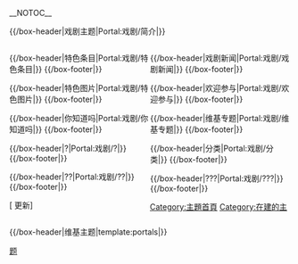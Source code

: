 <!-- 這個主題使用這個語法建立： subst:box portal skeleton| topic={{{topic}}}|  -->
__NOTOC__
<div align="center">
{{browsebar}}
</div>

{{/box-header|戏剧主题|Portal:戏剧/简介|}}
{{Portal:戏剧/简介}}
</div>

<div style="float:left; width:50%;"> <!-- This width add to the the margin below to equal 100%-->

{{/box-header|特色条目|Portal:戏剧/特色条目|}}
{{Portal:戏剧/特色条目}}
{{/box-footer|}}

{{/box-header|特色图片|Portal:戏剧/特色图片|}}
{{Portal:戏剧/特色图片}}
{{/box-footer|}}

{{/box-header|你知道吗|Portal:戏剧/你知道吗|}}
{{Portal:戏剧/你知道吗}}
{{/box-footer|}}

{{/box-header|?|Portal:戏剧/?|}}
{{Portal:戏剧/?}}
{{/box-footer|}}

{{/box-header|??|Portal:戏剧/??|}}
{{Portal:戏剧/??}}
{{/box-footer|}}

[{{fullurl:Portal:戏剧|action=purge}} 更新]

</div>

<div style="float:right; width:49.888%"> <!-- This margin should be right of the above -->

{{/box-header|戏剧新闻|Portal:戏剧/戏剧新闻|}}
{{Portal:戏剧/戏剧新闻}}
{{/box-footer|}}

{{/box-header|欢迎参与|Portal:戏剧/欢迎参与|}}
{{Portal:戏剧/欢迎参与}}
{{/box-footer|}}

{{/box-header|维基专题|Portal:戏剧/维基专题|}}
{{Portal:戏剧/维基专题}}
{{/box-footer|}}

{{/box-header|分类|Portal:戏剧/分类|}}
{{Portal:戏剧/分类}}
{{/box-footer|}}

{{/box-header|???|Portal:戏剧/???|}}
{{Portal:戏剧/???}}
{{/box-footer|}}

</div>

<div style="float:right; width:100%">
{{/box-header|维基主题|template:portals|}}
{{portals}}
</div>

[[Category:主題首頁|Category:主題首頁]]
[[Category:在建的主题|Category:在建的主题]]
